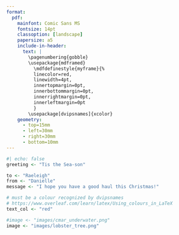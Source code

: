 ```yaml
---
format: 
  pdf:
    mainfont: Comic Sans MS
    fontsize: 14pt
    classoption: [landscape]
    papersize: a5
    include-in-header: 
      text: |
        \pagenumbering{gobble}
        \usepackage{mdframed}
          \mdfdefinestyle{myframe}{%
          linecolor=red,
          linewidth=4pt,
          innertopmargin=0pt,
          innerbottommargin=0pt,
          innerrightmargin=0pt,
          innerleftmargin=0pt
          }
        \usepackage[dvipsnames]{xcolor}
    geometry:
      - top=15mm
      - left=30mm
      - right=30mm
      - bottom=10mm
---
```


```r
#| echo: false
greeting <- "Tis the Sea-son"

to <- "Raeleigh"
from <- "Danielle"
message <- "I hope you have a good haul this Christmas!"

# must be a colour recognized by dvipsnames
# https://www.overleaf.com/learn/latex/Using_colours_in_LaTeX
text_col <- "red"

#image <- "images/cmar_underwater.png"
image <- "images/lobster_tree.png"

```

\centerline{\textcolor{`r text_col`}{`r greeting`}}

```{=tex}

\newcommand\header[1]{
  \newlength{\headerwidth}
  \setlength{\headerwidth}{\widthof{#1}}
  \addtolength{\headerwidth}{8pt}
  \begin{mdframed}[style=myframe, nobreak=true, align=center, userdefinedwidth=\headerwidth]#1
  
  \end{mdframed}
}

\header{\includegraphics[width=15cm, height=8.25cm]{`r image`}}
```

\centerline{\textcolor{`r text_col`}{To: `r to`}}

\centerline{\textcolor{`r text_col`}{From: `r from`}}

\centerline{\textcolor{`r text_col`}{`r message`}}
